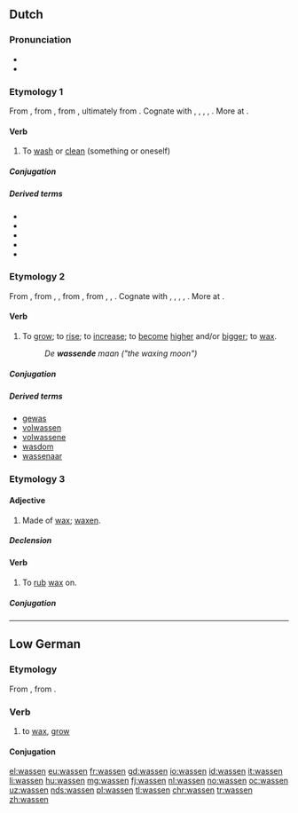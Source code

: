 ==Dutch==

===Pronunciation===
* {{IPA|/ˈʋɑ.sə(n)/|lang=nl}}
* {{audio|Nl-wassen.ogg|audio|lang=nl}}

===Etymology 1===
From {{inh|nl|dum|wasschen}}, from {{etyl|odt|nl}} {{term|waskan|lang=odt}}, from {{etyl|gem-pro|nl}} {{m|gem-pro|*waskaną||to wash, make wet}}, ultimately from {{etyl|ine-pro|nl}} {{m|ine-pro|*wod-||water; wet}}. Cognate with {{etyl|nds|-}} {{term|waschen||to wash|lang=nds}}, {{etyl|de|-}} {{term|waschen||to wash|lang=de}}, {{etyl|fy|-}} {{term|waskje||to wash|lang=fy}}, {{etyl|en|-}} {{term|wash|lang=en}}, {{etyl|da|-}} {{term|vaske||to wash|lang=da}}. More at {{l|en|wash}}.

====Verb====
{{nl-verb|waste|gewassen}}

# {{context|transitive|lang=nl}} To [[wash]] or [[clean]] (something or oneself)

=====Conjugation=====
{{nl-conj-wk|was|wasse|wassen|trans=acc}}

=====Derived terms=====
{{top3}}
* {{l|nl|wasbeurt}}
* {{l|nl|wasgelegenheid}}
* {{l|nl|wasmachine}}
* {{l|nl|waswater}}
* {{l|nl|afwassen}}
{{bottom}}

===Etymology 2===
From {{inh|nl|dum|wassen}}, from {{etyl|odt|nl}} {{term|wahsan|lang=odt}}, {{term|wassan|lang=odt}}, from {{etyl|gem-pro|nl}} {{m|gem-pro|*wahsijaną||to increase}}, from {{etyl|ine-pro|nl}} {{m|ine-pro|*h₂weg-}}, {{m|ine-pro|*awek-}}, {{m|ine-pro|*aweg-||to increase}}. Cognate with {{etyl|nds|-}} {{term|wassen|lang=nds}}, {{etyl|de|-}} {{term|wachsen||to grow, expand, increase|lang=de}}, {{etyl|fy|-}} {{term|waakse||to grow, accrue|lang=fy}}, {{etyl|en|-}} {{term|wax||to grow, increase|lang=en}}, {{etyl|da|-}} {{term|vokse|lang=da}}. More at {{l|en|wax}}.

====Verb====
{{nl-verb|wies|gewassen}}

# {{context|intransitive|archaic|lang=nl}} To [[grow]]; to [[rise]]; to [[increase]]; to [[become]] [[high]]er and/or [[big]]ger; to [[wax]].
#: ''De '''wassende''' maan ("the waxing moon")''

=====Conjugation=====
{{nl-conj-st|class=7|was|wies|wassen|wasse|trans=unacc}}

=====Derived terms=====
* [[gewas]] {{g|n}}
* [[volwassen]]
* [[volwassene]] {{g|m|f}}
* [[wasdom]]
* [[wassenaar]] {{g|m}}

===Etymology 3===

====Adjective====
{{nl-adj|-}}

# Made of [[wax]]; [[waxen]].

=====Declension=====
{{nl-decl-adj||-|pred=-|part=-}}

====Verb====
{{nl-verb|waste|gewast}}

# {{context|transitive|lang=nl}} To [[rub]] [[wax]] on.

=====Conjugation=====
{{nl-conj-wk|was|wasse|trans=acc}}

----

==Low German==

===Etymology===
From {{etyl|osx|nds}} {{term|wahsan|lang=osx}}, from {{etyl|gem-pro|nds}} {{m|gem-pro|*wahsaną}}.

===Verb===
{{head|nds|verb}}

# to [[wax]], [[grow]]

====Conjugation====
{{nds-conj-st|class=7|wass|wass|wuss|wuss|wuss}}

[[el:wassen]]
[[eu:wassen]]
[[fr:wassen]]
[[gd:wassen]]
[[io:wassen]]
[[id:wassen]]
[[it:wassen]]
[[li:wassen]]
[[hu:wassen]]
[[mg:wassen]]
[[fj:wassen]]
[[nl:wassen]]
[[no:wassen]]
[[oc:wassen]]
[[uz:wassen]]
[[nds:wassen]]
[[pl:wassen]]
[[tl:wassen]]
[[chr:wassen]]
[[tr:wassen]]
[[zh:wassen]]